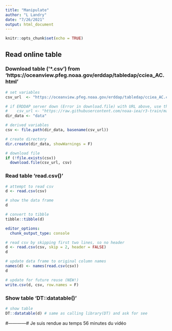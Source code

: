 ```yaml
---
title: "Manipulate"
author: "L Landry"
date: "7/26/2021"
output: html_document
---
```


```r
knitr::opts_chunk$set(echo = TRUE)
```

## Read online table

### Download table ('*.csv') from 'https://oceanview.pfeg.noaa.gov/erddap/tabledap/cciea_AC.html'
```r
# set variables
csv_url  <- "https://oceanview.pfeg.noaa.gov/erddap/tabledap/cciea_AC.csv"

# if ERDDAP server down (Error in download.file) with URL above, use this:
#    csv_url <- "https://raw.githubusercontent.com/noaa-iea/r3-train/master/data/cciea_AC.csv"
dir_data <- "data"

# derived variables
csv <- file.path(dir_data, basename(csv_url))

# create directory
dir.create(dir_data, showWarnings = F)

# download file
if (!file.exists(csv))
  download.file(csv_url, csv)

```

### Read table 'read.csv()'

```r
# attempt to read csv
d <- read.csv(csv)

# show the data frame
d

# convert to tibble
tibble::tibble(d)
```

```yaml
editor_options:
  chunk_output_type: console
```

```r

# read csv by skipping first two lines, so no header
d <- read.csv(csv, skip = 2, header = FALSE)
d

# update data frame to original column names
names(d) <- names(read.csv(csv))
d

# update for future reuse (NEW!)
write.csv(d, csv, row.names = F)
```

### Show table 'DT::datatable()'

```r
# show table
DT::datatable(d) # same as calling library(DT) and ask for see
```

#------------#
Je suis rendue au temps 56 minutes du vidéo

